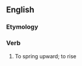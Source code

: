 ==English==

===Etymology===
{{prefix|en|up|dive}}

===Verb===
{{en-verb|updives|updiving|updove|past2=updived}}

# {{lb|en|archaic|intransitive|rare}} To spring upward; to rise
#: {{rfquotek|lang=en|Davies}}